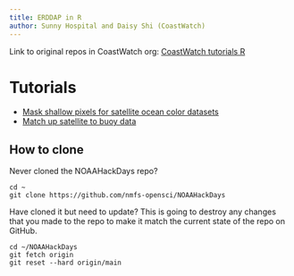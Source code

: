 ```yaml
---
title: ERDDAP in R
author: Sunny Hospital and Daisy Shi (CoastWatch)
---
```


Link to original repos in CoastWatch org: [CoastWatch tutorials R](https://github.com/coastwatch-training/Workshops/tree/main/NMFS-HackHour-Cloud-JupyterHubs/22March2024-R)

# Tutorials

* [Mask shallow pixels for satellite ocean color datasets](mask-shallow-ocean-color.html)
* [Match up satellite to buoy data](matchup_satellite_buoy_data.html)

## How to clone

Never cloned the NOAAHackDays repo?
```
cd ~
git clone https://github.com/nmfs-opensci/NOAAHackDays
```

Have cloned it but need to update? This is going to destroy any changes that you made to the repo to make it match the current state of the repo on GitHub.

```  
cd ~/NOAAHackDays
git fetch origin
git reset --hard origin/main
```



